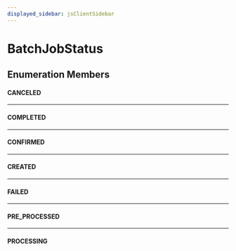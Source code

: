 ```yaml
---
displayed_sidebar: jsClientSidebar
---
```



# BatchJobStatus

## Enumeration Members

#### CANCELED

___

#### COMPLETED

___

#### CONFIRMED

___

#### CREATED

___

#### FAILED

___

#### PRE\_PROCESSED

___

#### PROCESSING
